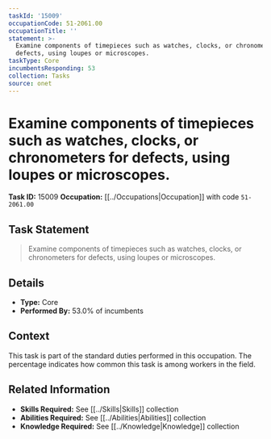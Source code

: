 ```yaml
---
taskId: '15009'
occupationCode: 51-2061.00
occupationTitle: ''
statement: >-
  Examine components of timepieces such as watches, clocks, or chronometers for
  defects, using loupes or microscopes.
taskType: Core
incumbentsResponding: 53
collection: Tasks
source: onet
---
```

# Examine components of timepieces such as watches, clocks, or chronometers for defects, using loupes or microscopes.

**Task ID:** 15009
**Occupation:** [[../Occupations|Occupation]] with code `51-2061.00`

## Task Statement

> Examine components of timepieces such as watches, clocks, or chronometers for defects, using loupes or microscopes.

## Details

- **Type:** Core
- **Performed By:** 53.0% of incumbents

## Context

This task is part of the standard duties performed in this occupation. The percentage indicates how common this task is among workers in the field.

## Related Information

- **Skills Required:** See [[../Skills|Skills]] collection
- **Abilities Required:** See [[../Abilities|Abilities]] collection
- **Knowledge Required:** See [[../Knowledge|Knowledge]] collection
